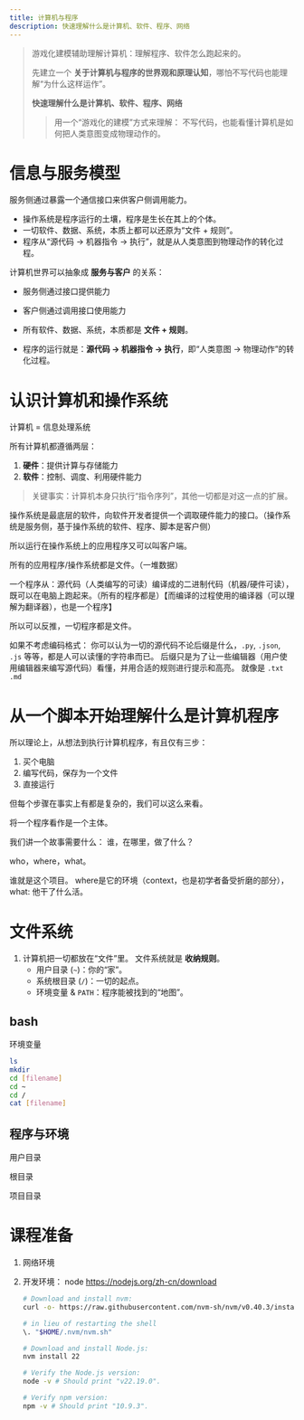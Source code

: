 ```yaml
---
title: 计算机与程序
description: 快速理解什么是计算机、软件、程序、网络
---
```


> 游戏化建模辅助理解计算机：理解程序、软件怎么跑起来的。
>
> 先建立一个 **关于计算机与程序的世界观和原理认知**，哪怕不写代码也能理解“为什么这样运作”。
>
> **快速理解什么是计算机、软件、程序、网络**
>
> > 用一个“游戏化的建模”方式来理解：
> >  不写代码，也能看懂计算机是如何把人类意图变成物理动作的。

# 信息与服务模型

服务侧通过暴露一个通信接口来供客户侧调用能力。

- 操作系统是程序运行的土壤，程序是生长在其上的个体。
- 一切软件、数据、系统，本质上都可以还原为“文件 + 规则”。
- 程序从“源代码 → 机器指令 → 执行”，就是从人类意图到物理动作的转化过程。

计算机世界可以抽象成 **服务与客户** 的关系：

- 服务侧通过接口提供能力
- 客户侧通过调用接口使用能力

- 所有软件、数据、系统，本质都是 **文件 + 规则**。
- 程序的运行就是：**源代码 → 机器指令 → 执行**，即“人类意图 → 物理动作”的转化过程。

# 认识计算机和操作系统

计算机 = 信息处理系统

所有计算机都遵循两层：

1. **硬件**：提供计算与存储能力
2. **软件**：控制、调度、利用硬件能力

> 关键事实：计算机本身只执行“指令序列”，其他一切都是对这一点的扩展。

操作系统是最底层的软件，向软件开发者提供一个调取硬件能力的接口。（操作系统是服务侧，基于操作系统的软件、程序、脚本是客户侧）

所以运行在操作系统上的应用程序又可以叫客户端。

所有的应用程序/操作系统都是文件。（一堆数据）

一个程序从：源代码（人类编写的可读）编译成的二进制代码（机器/硬件可读），既可以在电脑上跑起来。（所有的程序都是）【而编译的过程使用的编译器（可以理解为翻译器），也是一个程序】

所以可以反推，一切程序都是文件。

如果不考虑编码格式： 你可以认为一切的源代码不论后缀是什么，`.py`, `.json`, `.js` 等等，都是人可以读懂的字符串而已。 后缀只是为了让一些编辑器（用户使用编辑器来编写源代码）看懂，并用合适的规则进行提示和高亮。 就像是 `.txt` `.md`



# 从一个脚本开始理解什么是计算机程序

所以理论上，从想法到执行计算机程序，有且仅有三步：

1. 买个电脑
2. 编写代码，保存为一个文件
3. 直接运行

但每个步骤在事实上有都是复杂的，我们可以这么来看。

将一个程序看作是一个主体。 

我们讲一个故事需要什么： 谁，在哪里，做了什么？

who，where，what。

谁就是这个项目。 where是它的环境（context，也是初学者备受折磨的部分），what: 他干了什么活。

# 文件系统

1. 计算机把一切都放在“文件”里。
    文件系统就是 **收纳规则**。
   - 用户目录 (`~`)：你的“家”。
   - 系统根目录 (`/`)：一切的起点。
   - 环境变量 & `PATH`：程序能被找到的“地图”。

## bash

环境变量

```bash
ls
mkdir
cd [filename]
cd ~
cd /
cat [filename]
```



## 程序与环境

用户目录

根目录

项目目录



# 课程准备

1. 网络环境

1. 开发环境： node https://nodejs.org/zh-cn/download

   ```bash
   # Download and install nvm:
   curl -o- https://raw.githubusercontent.com/nvm-sh/nvm/v0.40.3/install.sh | bash
   
   # in lieu of restarting the shell
   \. "$HOME/.nvm/nvm.sh"
   
   # Download and install Node.js:
   nvm install 22
   
   # Verify the Node.js version:
   node -v # Should print "v22.19.0".
   
   # Verify npm version:
   npm -v # Should print "10.9.3".
   ```
   
   
